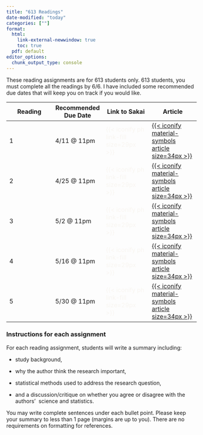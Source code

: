```yaml
---
title: "613 Readings"
date-modified: "today"
categories: [""]
format: 
  html:
    link-external-newwindow: true
    toc: true
  pdf: default
editor_options: 
  chunk_output_type: console
---
```


These reading assignments are for 613 students only. 613 students, you must complete all the readings by 6/6. I have included some recommended due dates that will keep you on track if you would like.

| Reading | Recommended Due Date | Link to Sakai                                                    | Article                                                                                                                                                                                                                                                                                                                                                                                                                                                                                                                                       |
|------------------|-------------------|------------------|-------------------|
| 1       | 4/11 \@ 11pm         | [{{< iconify ph link-fill size=29px >}}]{style="color:#f8f5f0;"} | [{{< iconify material-symbols article size=34px >}}](https://ohsuitg-my.sharepoint.com/personal/wakim_ohsu_edu/_layouts/15/onedrive.aspx?FolderCTID=0x012000313CF7F10467BC479DC8A23F258AB10C&id=%2Fpersonal%2Fwakim%5Fohsu%5Fedu%2FDocuments%2FTeaching%2FClasses%2FS2024%5FBSTA%5F513%5F613%2FStudent%5Ffiles%2FReadings%5F613%2FReading%5F01%5FJCEM%5FWalter%5F2000%5FChoiceofEffectMeasure%2Epdf&parent=%2Fpersonal%2Fwakim%5Fohsu%5Fedu%2FDocuments%2FTeaching%2FClasses%2FS2024%5FBSTA%5F513%5F613%2FStudent%5Ffiles%2FReadings%5F613)   |
| 2       | 4/25 \@ 11pm         | [{{< iconify ph link-fill size=29px >}}]{style="color:#f8f5f0;"} | [{{< iconify material-symbols article size=34px >}}](https://ohsuitg-my.sharepoint.com/personal/wakim_ohsu_edu/_layouts/15/onedrive.aspx?FolderCTID=0x012000313CF7F10467BC479DC8A23F258AB10C&id=%2Fpersonal%2Fwakim%5Fohsu%5Fedu%2FDocuments%2FTeaching%2FClasses%2FS2024%5FBSTA%5F513%5F613%2FStudent%5Ffiles%2FReadings%5F613%2FInterrater%5Fagreement%2EKappa%5Fstatistic%2Epdf&parent=%2Fpersonal%2Fwakim%5Fohsu%5Fedu%2FDocuments%2FTeaching%2FClasses%2FS2024%5FBSTA%5F513%5F613%2FStudent%5Ffiles%2FReadings%5F613)                    |
| 3       | 5/2 \@ 11pm          | [{{< iconify ph link-fill size=29px >}}]{style="color:#f8f5f0;"} | [{{< iconify material-symbols article size=34px >}}](https://ohsuitg-my.sharepoint.com/personal/wakim_ohsu_edu/_layouts/15/onedrive.aspx?FolderCTID=0x012000313CF7F10467BC479DC8A23F258AB10C&id=%2Fpersonal%2Fwakim%5Fohsu%5Fedu%2FDocuments%2FTeaching%2FClasses%2FS2024%5FBSTA%5F513%5F613%2FStudent%5Ffiles%2FReadings%5F613%2FGallis%5FModelingBin%5FOutcomes%5FAnnGlobHealth%5F2019%5B1%5D%2Epdf&parent=%2Fpersonal%2Fwakim%5Fohsu%5Fedu%2FDocuments%2FTeaching%2FClasses%2FS2024%5FBSTA%5F513%5F613%2FStudent%5Ffiles%2FReadings%5F613) |
| 4       | 5/16 \@ 11pm         | [{{< iconify ph link-fill size=29px >}}]{style="color:#f8f5f0;"} | [{{< iconify material-symbols article size=34px >}}](https://ohsuitg-my.sharepoint.com/personal/wakim_ohsu_edu/_layouts/15/onedrive.aspx?FolderCTID=0x012000313CF7F10467BC479DC8A23F258AB10C&id=%2Fpersonal%2Fwakim%5Fohsu%5Fedu%2FDocuments%2FTeaching%2FClasses%2FS2024%5FBSTA%5F513%5F613%2FStudent%5Ffiles%2FReadings%5F613%2FReading%5F04%5Fpurposeful%20selection%20using%20R%2Epdf&parent=%2Fpersonal%2Fwakim%5Fohsu%5Fedu%2FDocuments%2FTeaching%2FClasses%2FS2024%5FBSTA%5F513%5F613%2FStudent%5Ffiles%2FReadings%5F613)             |
| 5       | 5/30 \@ 11pm         | [{{< iconify ph link-fill size=29px >}}]{style="color:#f8f5f0;"} | [{{< iconify material-symbols article size=34px >}}](https://ohsuitg-my.sharepoint.com/personal/wakim_ohsu_edu/_layouts/15/onedrive.aspx?FolderCTID=0x012000313CF7F10467BC479DC8A23F258AB10C&id=%2Fpersonal%2Fwakim%5Fohsu%5Fedu%2FDocuments%2FTeaching%2FClasses%2FS2024%5FBSTA%5F513%5F613%2FStudent%5Ffiles%2FReadings%5F613%2FReading%5F05%5FMultivariable%5For%5FMultivariate%2Epdf&parent=%2Fpersonal%2Fwakim%5Fohsu%5Fedu%2FDocuments%2FTeaching%2FClasses%2FS2024%5FBSTA%5F513%5F613%2FStudent%5Ffiles%2FReadings%5F613)              |

### Instructions for each assignment

For each reading assignment, students will write a summary including:

-   study background,

-   why the author think the research important,

-   statistical methods used to address the research question,

-   and a discussion/critique on whether you agree or disagree with the authors'  science and statistics.

You may write complete sentences under each bullet point. Please keep your summary to less than 1 page (margins are up to you). There are no requirements on formatting for references. 
